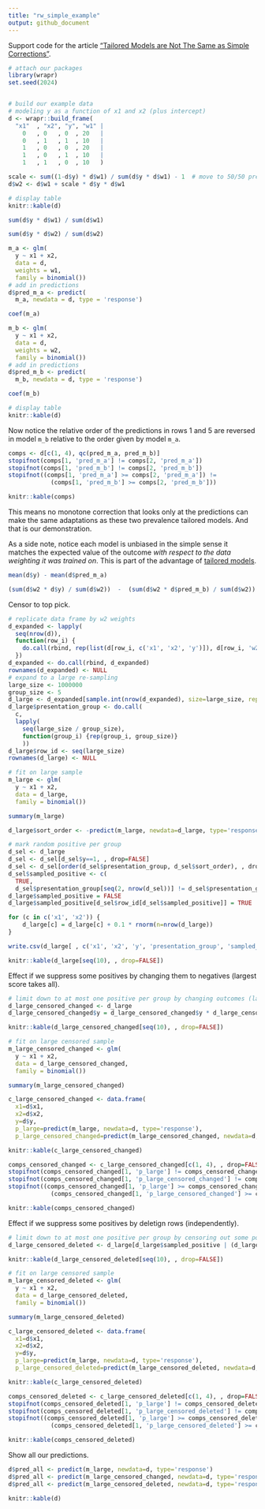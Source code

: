 ```yaml
---
title: "rw_simple_example"
output: github_document
---
```


Support code for the article ["Tailored Models are Not The Same as Simple Corrections"](https://win-vector.com/2020/10/11/tailored-models-are-not-the-same-as-simple-corrections/).


```r
# attach our packages
library(wrapr)
set.seed(2024)


# build our example data
# modeling y as a function of x1 and x2 (plus intercept)
d <- wrapr::build_frame(
  "x1"  , "x2", "y", "w1" |
    0   , 0   , 0  , 20   |
    0   , 1   , 1  , 10   |
    1   , 0   , 0  , 20   |
    1   , 0   , 1  , 10   |
    1   , 1   , 0  , 10   )

scale <- sum((1-d$y) * d$w1) / sum(d$y * d$w1) - 1  # move to 50/50 prevalence
d$w2 <- d$w1 + scale * d$y * d$w1

# display table
knitr::kable(d)
```

```r
sum(d$y * d$w1) / sum(d$w1)
```

```r
sum(d$y * d$w2) / sum(d$w2)
```


```r
m_a <- glm(
  y ~ x1 + x2,
  data = d,
  weights = w1,
  family = binomial())
# add in predictions
d$pred_m_a <- predict(
  m_a, newdata = d, type = 'response')

coef(m_a)
```

```r
m_b <- glm(
  y ~ x1 + x2,
  data = d,
  weights = w2,
  family = binomial())
# add in predictions
d$pred_m_b <- predict(
  m_b, newdata = d, type = 'response')

coef(m_b)
```

```r
# display table
knitr::kable(d)
```

Now notice the relative order of the predictions in rows 1 and 5 are reversed in model `m_b` relative to the order given by model `m_a`.

```r
comps <- d[c(1, 4), qc(pred_m_a, pred_m_b)]
stopifnot(comps[1, 'pred_m_a'] != comps[2, 'pred_m_a'])
stopifnot(comps[1, 'pred_m_b'] != comps[2, 'pred_m_b'])
stopifnot((comps[1, 'pred_m_a'] >= comps[2, 'pred_m_a']) != 
            (comps[1, 'pred_m_b'] >= comps[2, 'pred_m_b']))

knitr::kable(comps)
```

This means no monotone correction that looks only at the predictions can make the same adaptations as these two prevalence tailored models. And that is our demonstration. 

As a side note, notice each model is unbiased in the simple sense it matches the expected value of the outcome *with respect to the data weighting it was trained on*. This is part of the advantage of [tailored models](https://win-vector.com/2020/10/10/upcoming-series-probability-model-homotopy/).

```r
mean(d$y) - mean(d$pred_m_a)

(sum(d$w2 * d$y) / sum(d$w2))  -  (sum(d$w2 * d$pred_m_b) / sum(d$w2))
```





Censor to top pick.

```r
# replicate data frame by w2 weights
d_expanded <- lapply(
  seq(nrow(d)),
  function(row_i) {
    do.call(rbind, rep(list(d[row_i, c('x1', 'x2', 'y')]), d[row_i, 'w2']))
  })
d_expanded <- do.call(rbind, d_expanded)
rownames(d_expanded) <- NULL
# expand to a large re-sampling
large_size <- 1000000
group_size <- 5
d_large <- d_expanded[sample.int(nrow(d_expanded), size=large_size, replace=TRUE) , , drop=FALSE]
d_large$presentation_group <- do.call(
  c, 
  lapply(
    seq(large_size / group_size), 
    function(group_i) {rep(group_i, group_size)}
    ))
d_large$row_id <- seq(large_size)
rownames(d_large) <- NULL
```

```r
# fit on large sample
m_large <- glm(
  y ~ x1 + x2,
  data = d_large,
  family = binomial())

summary(m_large)
```

```r

d_large$sort_order <- -predict(m_large, newdata=d_large, type='response')
```

```r
# mark random positive per group
d_sel <- d_large
d_sel <- d_sel[d_sel$y==1, , drop=FALSE]
d_sel <- d_sel[order(d_sel$presentation_group, d_sel$sort_order), , drop=FALSE]
d_sel$sampled_positive <- c(
  TRUE, 
  d_sel$presentation_group[seq(2, nrow(d_sel))] != d_sel$presentation_group[seq(nrow(d_sel)-1)])
d_large$sampled_positive = FALSE
d_large$sampled_positive[d_sel$row_id[d_sel$sampled_positive]] = TRUE
```

```r
for (c in c('x1', 'x2')) {
    d_large[c] = d_large[c] + 0.1 * rnorm(n=nrow(d_large))
}
```

```r
write.csv(d_large[ , c('x1', 'x2', 'y', 'presentation_group', 'sampled_positive')], file='d_large.csv', row.names = FALSE)
```


```r
knitr::kable(d_large[seq(10), , drop=FALSE])
```





Effect if we suppress some positives by changing them to negatives (largest score takes all).

```r
# limit down to at most one positive per group by changing outcomes (largest score takes all)
d_large_censored_changed <- d_large
d_large_censored_changed$y = d_large_censored_changed$y * d_large_censored_changed$sampled_positive
```



```r
knitr::kable(d_large_censored_changed[seq(10), , drop=FALSE])
```





```r
# fit on large censored sample
m_large_censored_changed <- glm(
  y ~ x1 + x2,
  data = d_large_censored_changed,
  family = binomial())

summary(m_large_censored_changed)
```


```r
c_large_censored_changed <- data.frame(
  x1=d$x1,
  x2=d$x2,
  y=d$y,
  p_large=predict(m_large, newdata=d, type='response'), 
  p_large_censored_changed=predict(m_large_censored_changed, newdata=d, type='response'))

knitr::kable(c_large_censored_changed)
```


```r
comps_censored_changed <- c_large_censored_changed[c(1, 4), , drop=FALSE]
stopifnot(comps_censored_changed[1, 'p_large'] != comps_censored_changed[2, 'p_large'])
stopifnot(comps_censored_changed[1, 'p_large_censored_changed'] != comps_censored_changed[2, 'p_large_censored_changed'])
stopifnot((comps_censored_changed[1, 'p_large'] >= comps_censored_changed[2, 'p_large']) != 
            (comps_censored_changed[1, 'p_large_censored_changed'] >= comps_censored_changed[2, 'p_large_censored_changed']))

knitr::kable(comps_censored_changed)
```


Effect if we suppress some positives by deletign rows (independently).

```r
# limit down to at most one positive per group by censoring out some positive rows
d_large_censored_deleted <- d_large[d_large$sampled_positive | (d_large$y == 0), , drop=FALSE]
```


```r
knitr::kable(d_large_censored_deleted[seq(10), , drop=FALSE])
```



```r
# fit on large censored sample
m_large_censored_deleted <- glm(
  y ~ x1 + x2,
  data = d_large_censored_deleted,
  family = binomial())

summary(m_large_censored_deleted)
```



```r
c_large_censored_deleted <- data.frame(
  x1=d$x1,
  x2=d$x2,
  y=d$y,
  p_large=predict(m_large, newdata=d, type='response'),
  p_large_censored_deleted=predict(m_large_censored_deleted, newdata=d, type='response'))

knitr::kable(c_large_censored_deleted)
```


```r
comps_censored_deleted <- c_large_censored_deleted[c(1, 4), , drop=FALSE]
stopifnot(comps_censored_deleted[1, 'p_large'] != comps_censored_deleted[2, 'p_large'])
stopifnot(comps_censored_deleted[1, 'p_large_censored_deleted'] != comps_censored_deleted[2, 'p_large_censored_deleted'])
stopifnot((comps_censored_deleted[1, 'p_large'] >= comps_censored_deleted[2, 'p_large']) != 
            (comps_censored_deleted[1, 'p_large_censored_deleted'] >= comps_censored_deleted[2, 'p_large_censored_deleted']))

knitr::kable(comps_censored_deleted)
```


Show all our predictions.

```r

d$pred_all <- predict(m_large, newdata=d, type='response')
d$pred_all <- predict(m_large_censored_changed, newdata=d, type='response')
d$pred_all <- predict(m_large_censored_deleted, newdata=d, type='response')

knitr::kable(d)
```


